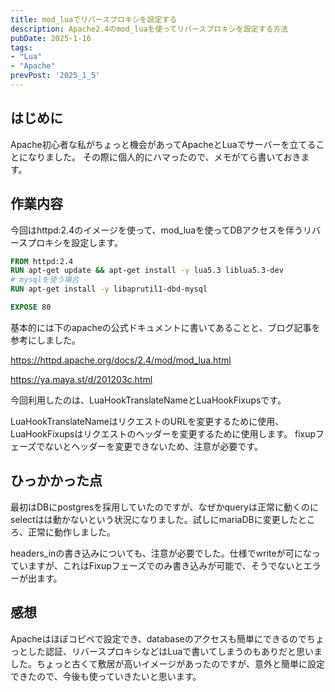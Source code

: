 ```yaml
---
title: mod_luaでリバースプロキシを設定する
description: Apache2.4のmod_luaを使ってリバースプロキシを設定する方法
pubDate: 2025-1-16
tags: 
- "Lua"
- "Apache"
prevPost: '2025_1_5'
---
```

 

## はじめに
Apache初心者な私がちょっと機会があってApacheとLuaでサーバーを立てることになりました。
その際に個人的にハマったので、メモがてら書いておきます。

## 作業内容
今回はhttpd:2.4のイメージを使って、mod_luaを使ってDBアクセスを伴うリバースプロキシを設定します。


```dockerfile
FROM httpd:2.4
RUN apt-get update && apt-get install -y lua5.3 liblua5.3-dev
# mysqlを使う場合
RUN apt-get install -y libaprutil1-dbd-mysql

EXPOSE 80
```


基本的には下のapacheの公式ドキュメントに書いてあることと、ブログ記事を参考にしました。

https://httpd.apache.org/docs/2.4/mod/mod_lua.html

https://ya.maya.st/d/201203c.html

今回利用したのは、LuaHookTranslateNameとLuaHookFixupsです。

LuaHookTranslateNameはリクエストのURLを変更するために使用、LuaHookFixupsはリクエストのヘッダーを変更するために使用します。
fixupフェーズでないとヘッダーを変更できないため、注意が必要です。


## ひっかかった点
最初はDBにpostgresを採用していたのですが、なぜかqueryは正常に動くのにselectはは動かないという状況になりました。試しにmariaDBに変更したところ、正常に動作しました。

headers_inの書き込みについても、注意が必要でした。仕様でwriteが可になっていますが、これはFixupフェーズでのみ書き込みが可能で、そうでないとエラーが出ます。

## 感想
Apacheはほぼコピペで設定でき、databaseのアクセスも簡単にできるのでちょっとした認証、リバースプロキシなどはLuaで書いてしまうのもありだと思いました。ちょっと古くて敷居が高いイメージがあったのですが、意外と簡単に設定できたので、今後も使っていきたいと思います。
